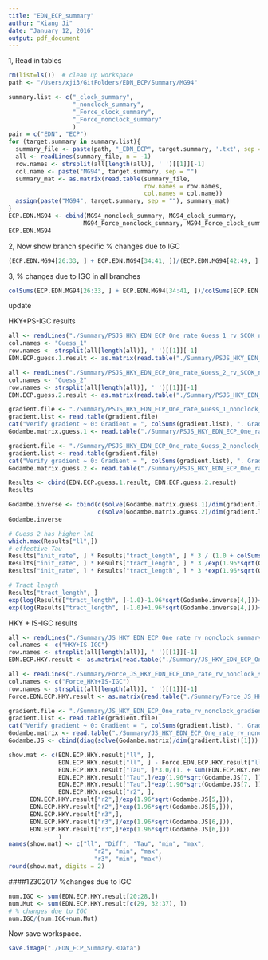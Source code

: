 ```yaml
---
title: "EDN_ECP_summary"
author: "Xiang Ji"
date: "January 12, 2016"
output: pdf_document
---
```


1, Read in tables
```r
rm(list=ls())  # clean up workspace
path <- "/Users/xji3/GitFolders/EDN_ECP/Summary/MG94"

summary.list <- c("_clock_summary",
                  "_nonclock_summary", 
                  "_Force_clock_summary", 
                  "_Force_nonclock_summary"
                  )
pair = c("EDN", "ECP")
for (target.summary in summary.list){
  summary_file <- paste(path, "_EDN_ECP", target.summary, '.txt', sep = '')
  all <- readLines(summary_file, n = -1)
  row.names <- strsplit(all[length(all)], ' ')[[1]][-1]
  col.name <- paste("MG94", target.summary, sep = "")
  summary_mat <- as.matrix(read.table(summary_file, 
                                      row.names = row.names,
                                      col.names = col.name))
  assign(paste("MG94", target.summary, sep = ""), summary_mat)
}
ECP.EDN.MG94 <- cbind(MG94_nonclock_summary, MG94_clock_summary, 
                     MG94_Force_nonclock_summary, MG94_Force_clock_summary)
ECP.EDN.MG94
```

2, Now show branch specific % changes due to IGC

```r
(ECP.EDN.MG94[26:33, ] + ECP.EDN.MG94[34:41, ])/(ECP.EDN.MG94[42:49, ] + ECP.EDN.MG94[26:33, ] + ECP.EDN.MG94[34:41, ])
```

3, % changes due to IGC in all branches

```r
colSums(ECP.EDN.MG94[26:33, ] + ECP.EDN.MG94[34:41, ])/colSums(ECP.EDN.MG94[42:49, ] + ECP.EDN.MG94[26:33, ] + ECP.EDN.MG94[34:41, ])

```

<!-- \newpage -->
<!-- 04212017 update -->

<!-- Now plot posterior log likelihood ratio: $ln(\frac{Pr(S_i = 1 | x)}{Pr(S_i = 0 | x)}$. -->

<!-- The derivatives are $\frac{{\partial \ln L}}{{\partial \ln {p_{tract}}}}$ for  -->
<!-- the first order and $\frac{{\partial^2 \ln L}}{{\partial \ln {p_{tract}}}^2}$ for -->
<!-- second order.  -->

<!-- The variance is calculated by: -->
<!-- $Var(ln(p_{tract}))=\frac{1}{I(ln(p_{tract}))} \approx - \frac{1}{\frac{{\partial^2 \ln L}}{{\partial \ln {p_{tract}}}^2}}$ -->

<!-- 95% confidence interval for $ln(p_{tract})$ is $ln(p_{tract}) \pm 1.96 * \sqrt {Var(\ln ({p_{tract}}))}$ -->

<!-- By transforming to $3.0 / p_{tract}$ to get the average tract length in nucleotide. -->

<!-- ```{r} -->
<!-- # plot one paralog -->
<!-- paralog = "EDN_ECP" -->
<!-- lnL.ratio <- as.vector(read.table(paste("./summary/", paralog, "_MG94_nonclock_HMM_log_posterior_ratio.txt", sep = ""))) -->
<!-- Viterbi.path <- as.vector(read.table(paste("./summary/", paralog, "_MG94_nonclock_HMM_Viterbi_path.txt", sep = ""))) -->
<!-- lnL.surface <- as.vector(read.table(paste("./summary/", paralog, "_MG94_nonclock_HMM_lnL_surface.txt", sep = ""))) -->
<!-- IGC.sw.lnL <- as.vector(read.table(paste("./summary/", paralog, "_MG94_nonclock_sw_lnL.txt", sep = ""))) -->
<!-- Force.sw.lnL <- as.vector(read.table(paste("./summary/Force_", paralog, "_MG94_nonclock_sw_lnL.txt", sep = ""))) -->

<!-- plot(lnL.ratio[, 1], xlab = "codon number", ylab = "log values", -->
<!--      type = "l", col = "black", lty = 1, -->
<!--      main = paste(paralog, " HMM result"), -->
<!--      ylim = c(min(-0.5, min(lnL.ratio)), max(lnL.ratio))) -->
<!-- lines(1:dim(Viterbi.path)[1], Viterbi.path[, 1], type = "S", lty = 2, col = "red") -->
<!-- #lines(1:dim(IGC.sw.lnL)[1], IGC.sw.lnL[, 2] - Force.sw.lnL[, 2], type = "l", lty = 3, col = "red") -->
<!-- legend(1, max(lnL.ratio), legend = c("log posterior ratio", "Viterbi path"), -->
<!--        lty = c(1, 2), col = c( "black", "red")) -->

<!-- plot(-lnL.surface[, 1], xlab = "tract length in nucleotide", ylab= "lnL", type = "l", col = "black", lty = 1, -->
<!--      main = paste(paralog, " lnL surface")) -->

<!-- summary.mat <- read.table("./HMM_tract_MG94_nonclock_summary.txt") -->

<!-- # Now calculate standard deviation of lnP -->
<!-- lnP <- log(3.0 / summary.mat[, 3]) -->
<!-- sd.lnP <- 1.0 / sqrt(-summary.mat[, 7]) -->
<!-- low.cf <- exp(lnP - 1.96 * sd.lnP) -->
<!-- up.cf  <- exp(lnP + 1.96 * sd.lnP) -->
<!-- up.cf[up.cf > 1] <- 1.0 -->
<!-- summary.mat <- cbind(summary.mat, 3.0 / up.cf, 3.0 / low.cf) -->
<!-- rownames(summary.mat) <- c("EDN_ECP") -->
<!-- colnames(summary.mat) <- c("lnL", "max lnL", "tract length", -->
<!--                            "Pr(S_0)", "Pr(S_1)", -->
<!--                            "df", "d^2f", "c.i. tract length", "c.i tract length") -->
<!-- summary.mat -->
<!-- ``` -->

<!-- \newpage -->
<!-- 09132017 update -->

<!-- Now plot lnL surface of MG94+IS-IGC+HMM model. -->

<!-- The derivatives are $\frac{{\partial \ln L}}{{\partial \ln {p_{tract}}}}$ for -->
<!-- the first order and $\frac{{\partial^2 \ln L}}{{\partial \ln {p_{tract}}}^2}$ for -->
<!-- second order. -->

<!-- The variance is calculated by: -->
<!-- $Var(ln(p_{tract}))=\frac{1}{I(ln(p_{tract}))} \approx - \frac{1}{\frac{{\partial^2 \ln L}}{{\partial \ln {p_{tract}}}^2}}$ -->

<!-- 95% confidence interval for $ln(p_{tract})$ is $ln(p_{tract}) \pm 1.96 * \sqrt {Var(\ln ({p_{tract}}))}$ -->

<!-- By transforming to $3.0 / p_{tract}$ to get the average tract length in nucleotide. -->


<!-- ```{r} -->
<!-- # plot one paralog -->
<!-- paralog = "EDN_ECP" -->
<!-- lnL.ratio <- as.vector(read.table(paste("./summary/", paralog, "_Ind_MG94_HMM_Posterior_lnL.txt", sep = ""))) -->
<!-- Viterbi.path <- as.vector(read.table(paste("./summary/", paralog, "_Ind_MG94_HMM_Viterbi_array.txt", sep = ""))) -->
<!-- lnL.surface <- as.vector(read.table(paste("./plot/HMM_", paralog, "_lnL_1D_surface.txt", sep = ""))) -->

<!-- plot(1:dim(lnL.ratio)[1], lnL.ratio[, 2] - lnL.ratio[, 1], xlab = "codon number", ylab = "log values", -->
<!--      type = "l", col = "black", lty = 1, -->
<!--      main = paste(paralog, " HMM result"), -->
<!--      ylim = c(min(-0.5, min(lnL.ratio[, 2] - lnL.ratio[, 1])), max(lnL.ratio[, 2] - lnL.ratio[, 1]))) -->
<!-- lines(1:dim(Viterbi.path)[1], Viterbi.path[, 1], type = "S", lty = 2, col = "red") -->
<!-- legend(1, max(lnL.ratio[, 2] - lnL.ratio[, 1]), legend = c("log posterior ratio", "Viterbi path"), -->
<!--        lty = c(1, 2), col = c( "black", "red")) -->

<!-- plot.new() -->
<!-- plot(-lnL.surface[, 1],lnL.surface[, 2], xlab = "log tract length in codon", ylab= "lnL", type = "l", col = "black", lty = 1, -->
<!--      main = paste(paralog, " lnL surface")) -->
<!-- abline(v = log(6.7/3.), col = "red") -->

<!-- summary.mat <- read.table("./Summary/EDN_ECP_Ind_MG94_HMM_1D_summary.txt") -->
<!-- hessian <- read.table("./Summary/EDN_ECP_Ind_MG94_HMM_Hessian.txt") -->

<!-- # Now calculate standard deviation of lnP -->
<!-- lnP <- log(summary.mat[10,1]) -->
<!-- sd.lnP <- 1.0 / sqrt(-hessian[2, 1]) -->
<!-- low.cf <- exp(lnP - 1.96 * sd.lnP) -->
<!-- up.cf  <- exp(lnP + 1.96 * sd.lnP) -->
<!-- up.cf[up.cf > 1] <- 1.0 -->
<!-- show.mat <- matrix(c(summary.mat[1,1], max(-lnL.surface[, 2]), 3.0/summary.mat[10, 1], -->
<!--               hessian[1,1], hessian[2,1], 3.0 / up.cf, 3.0 / low.cf), 1, 7) -->
<!-- rownames(show.mat) <- c("EDN_ECP") -->
<!-- colnames(show.mat) <- c("lnL", "max lnL", "tract length", -->
<!--                            "df", "d^2f", "c.i. tract length", "c.i tract length") -->
<!-- show.mat -->
<!-- ``` -->

\newpage
12212017 update

HKY+PS-IGC results
```r
all <- readLines("./Summary/PSJS_HKY_EDN_ECP_One_rate_Guess_1_rv_SCOK_nonclock_summary.txt", n = -1)
col.names <- "Guess_1"
row.names <- strsplit(all[length(all)], ' ')[[1]][-1]
EDN.ECP.guess.1.result <- as.matrix(read.table("./Summary/PSJS_HKY_EDN_ECP_One_rate_Guess_1_rv_SCOK_nonclock_summary.txt", row.names = row.names, col.names = col.names))

all <- readLines("./Summary/PSJS_HKY_EDN_ECP_One_rate_Guess_2_rv_SCOK_nonclock_summary.txt", n = -1)
col.names <- "Guess_2"
row.names <- strsplit(all[length(all)], ' ')[[1]][-1]
EDN.ECP.guess.2.result <- as.matrix(read.table("./Summary/PSJS_HKY_EDN_ECP_One_rate_Guess_2_rv_SCOK_nonclock_summary.txt", row.names = row.names, col.names = col.names))

gradient.file <- "./Summary/PSJS_HKY_EDN_ECP_One_rate_Guess_1_nonclock_gradient.txt"
gradient.list <- read.table(gradient.file)
cat("Verify gradient ~ 0: Gradient = ", colSums(gradient.list), ". Gradient/Objective = ", colSums(gradient.list)/EDN.ECP.guess.1.result["ll",1], "\n")
Godambe.matrix.guess.1 <- read.table("./Summary/PSJS_HKY_EDN_ECP_One_rate_Guess_1_nonclock_godambe.txt")

gradient.file <- "./Summary/PSJS_HKY_EDN_ECP_One_rate_Guess_2_nonclock_gradient.txt"
gradient.list <- read.table(gradient.file)
cat("Verify gradient ~ 0: Gradient = ", colSums(gradient.list), ". Gradient/Objective = ", colSums(gradient.list)/EDN.ECP.guess.2.result["ll",1], "\n")
Godambe.matrix.guess.2 <- read.table("./Summary/PSJS_HKY_EDN_ECP_One_rate_Guess_2_nonclock_godambe.txt")

Results <- cbind(EDN.ECP.guess.1.result, EDN.ECP.guess.2.result)
Results

Godambe.inverse <- cbind(c(solve(Godambe.matrix.guess.1)/dim(gradient.list)[1]), 
                         c(solve(Godambe.matrix.guess.2)/dim(gradient.list)[1]))
Godambe.inverse

# Guess 2 has higher lnL
which.max(Results["ll",])
# effective Tau
Results["init_rate", ] * Results["tract_length", ] * 3 / (1.0 + colSums(Results[c("r2", "r3"), ]))
Results["init_rate", ] * Results["tract_length", ] * 3 /exp(1.96*sqrt(Godambe.inverse[1, ])) / (1.0 + colSums(Results[c("r2", "r3"), ])) 
Results["init_rate", ] * Results["tract_length", ] * 3 *exp(1.96*sqrt(Godambe.inverse[1, ])) / (1.0 + colSums(Results[c("r2", "r3"), ]))

# Tract length
Results["tract_length", ]
exp(log(Results["tract_length", ]-1.0)-1.96*sqrt(Godambe.inverse[4,]))+1.0
exp(log(Results["tract_length", ]-1.0)+1.96*sqrt(Godambe.inverse[4,]))+1.0
```

HKY + IS-IGC results

```r
all <- readLines("./Summary/JS_HKY_EDN_ECP_One_rate_rv_nonclock_summary.txt", n = -1)
col.names <- c("HKY+IS-IGC")
row.names <- strsplit(all[length(all)], ' ')[[1]][-1]
EDN.ECP.HKY.result <- as.matrix(read.table("./Summary/JS_HKY_EDN_ECP_One_rate_rv_nonclock_summary.txt", row.names = row.names, col.names = col.names))

all <- readLines("./Summary/Force_JS_HKY_EDN_ECP_One_rate_rv_nonclock_summary.txt", n = -1)
col.names <- c("Force_HKY+IS-IGC")
row.names <- strsplit(all[length(all)], ' ')[[1]][-1]
Force.EDN.ECP.HKY.result <- as.matrix(read.table("./Summary/Force_JS_HKY_EDN_ECP_One_rate_rv_nonclock_summary.txt", row.names = row.names, col.names = col.names))

gradient.file <- "./Summary/JS_HKY_EDN_ECP_One_rate_rv_nonclock_gradient.txt"
gradient.list <- read.table(gradient.file)
cat("Verify gradient ~ 0: Gradient = ", colSums(gradient.list), ". Gradient/Objective = ", colSums(gradient.list)/EDN.ECP.guess.1.result["ll",1], "\n")
Godambe.matrix <- read.table("./Summary/JS_HKY_EDN_ECP_One_rate_rv_nonclock_godambe.txt")
Godambe.JS <- cbind(diag(solve(Godambe.matrix)/dim(gradient.list)[1]))

show.mat <- c(EDN.ECP.HKY.result["ll", ], 
              EDN.ECP.HKY.result["ll", ] - Force.EDN.ECP.HKY.result["ll",],
              EDN.ECP.HKY.result["Tau", ]*3.0/(1. + sum(EDN.ECP.HKY.result[c("r2", "r3"),])), 
              EDN.ECP.HKY.result["Tau",]/exp(1.96*sqrt(Godambe.JS[7, ]))*3.0/(1. + sum(EDN.ECP.HKY.result[c("r2", "r3"),])), 
              EDN.ECP.HKY.result["Tau",]*exp(1.96*sqrt(Godambe.JS[7, ]))*3.0/(1. + sum(EDN.ECP.HKY.result[c("r2", "r3"),])), 
              EDN.ECP.HKY.result["r2", ],
      EDN.ECP.HKY.result["r2",]/exp(1.96*sqrt(Godambe.JS[5,])),
      EDN.ECP.HKY.result["r2",]*exp(1.96*sqrt(Godambe.JS[5,])),
      EDN.ECP.HKY.result["r3",],
      EDN.ECP.HKY.result["r3",]/exp(1.96*sqrt(Godambe.JS[6,])),
      EDN.ECP.HKY.result["r3",]*exp(1.96*sqrt(Godambe.JS[6,]))
              )
names(show.mat) <- c("ll", "Diff", "Tau", "min", "max", 
                        "r2", "min", "max", 
                        "r3", "min", "max")
round(show.mat, digits = 2)
```

####12302017 %changes due to IGC

```r
num.IGC <- sum(EDN.ECP.HKY.result[20:28,])
num.Mut <- sum(EDN.ECP.HKY.result[c(29, 32:37), ])
# % changes due to IGC
num.IGC/(num.IGC+num.Mut)
```


Now save workspace.

```r
save.image("./EDN_ECP_Summary.RData")
```

